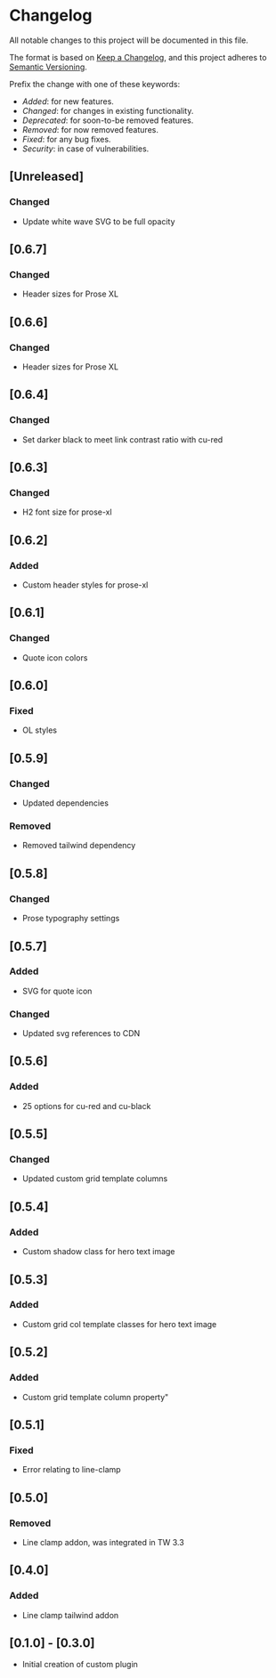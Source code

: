 # Changelog

All notable changes to this project will be documented in this file.

The format is based on [Keep a Changelog](https://keepachangelog.com/en/1.0.0/),
and this project adheres to [Semantic Versioning](https://semver.org/spec/v2.0.0.html).

Prefix the change with one of these keywords:

- _Added_: for new features.
- _Changed_: for changes in existing functionality.
- _Deprecated_: for soon-to-be removed features.
- _Removed_: for now removed features.
- _Fixed_: for any bug fixes.
- _Security_: in case of vulnerabilities.

## [Unreleased]

### Changed

- Update white wave SVG to be full opacity

## [0.6.7]

### Changed

- Header sizes for Prose XL

## [0.6.6]

### Changed

- Header sizes for Prose XL

## [0.6.4]

### Changed

- Set darker black to meet link contrast ratio with cu-red

## [0.6.3]

### Changed

- H2 font size for prose-xl

## [0.6.2]

### Added

- Custom header styles for prose-xl

## [0.6.1]

### Changed

- Quote icon colors

## [0.6.0]

### Fixed

- OL styles

## [0.5.9]

### Changed

- Updated dependencies

### Removed

- Removed tailwind dependency

## [0.5.8]

### Changed

- Prose typography settings

## [0.5.7]

### Added

- SVG for quote icon

### Changed

- Updated svg references to CDN

## [0.5.6]

### Added

- 25 options for cu-red and cu-black

## [0.5.5]

### Changed

- Updated custom grid template columns

## [0.5.4]

### Added

- Custom shadow class for hero text image

## [0.5.3]

### Added

- Custom grid col template classes for hero text image

## [0.5.2]

### Added

- Custom grid template column property"

## [0.5.1]

### Fixed

- Error relating to line-clamp

## [0.5.0]

### Removed

- Line clamp addon, was integrated in TW 3.3

## [0.4.0]

### Added

- Line clamp tailwind addon

## [0.1.0] - [0.3.0]

- Initial creation of custom plugin
